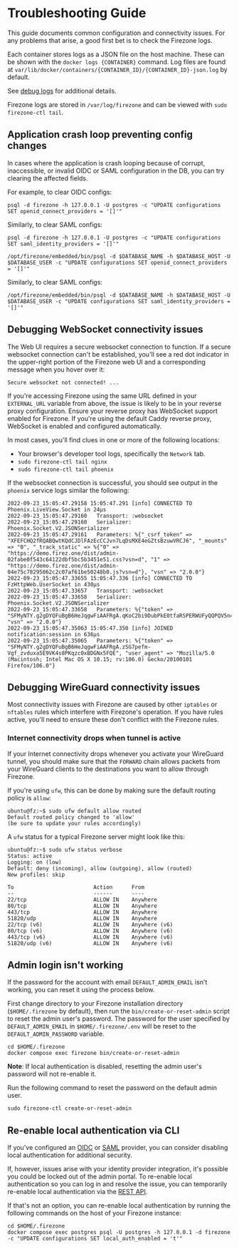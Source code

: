 
# Troubleshooting Guide

This guide documents common configuration and connectivity issues. For any
problems that arise, a good first bet is to check the Firezone logs.

<TabsGroup>
<TabsItem title="Docker" active>

Each container stores logs as a JSON file on the host machine. These can be
shown with the `docker logs {CONTAINER}` command. Log files are found at
`var/lib/docker/containers/{CONTAINER_ID}/{CONTAINER_ID}-json.log` by default.

See [debug logs](/docs/administer/debug-logs) for additional details.

</TabsItem>
<TabsItem title="Omnibus">

Firezone logs are stored in `/var/log/firezone` and can be viewed with
`sudo firezone-ctl tail`.

</TabsItem>
</TabsGroup>

## Application crash loop preventing config changes

In cases where the application is crash looping because of corrupt,
inaccessible, or invalid OIDC or SAML configuration in the DB, you can try
clearing the affected fields.

For example, to clear OIDC configs:

<TabsGroup>
<TabsItem title="Docker" active>

```text
psql -d firezone -h 127.0.0.1 -U postgres -c "UPDATE configurations SET openid_connect_providers = '[]'"
```

Similarly, to clear SAML configs:

```text
psql -d firezone -h 127.0.0.1 -U postgres -c "UPDATE configurations SET saml_identity_providers = '[]'"
```

</TabsItem>
<TabsItem title="Omnibus">

```text
/opt/firezone/embedded/bin/psql -d $DATABASE_NAME -h $DATABASE_HOST -U $DATABASE_USER -c "UPDATE configurations SET openid_connect_providers = '[]'"
```

Similarly, to clear SAML configs:

```text
/opt/firezone/embedded/bin/psql -d $DATABASE_NAME -h $DATABASE_HOST -U $DATABASE_USER -c "UPDATE configurations SET saml_identity_providers = '[]'"
```

</TabsItem>
</TabsGroup>

## Debugging WebSocket connectivity issues

The Web UI requires a secure websocket connection to function. If a secure
websocket connection can't be established, you'll see a red dot indicator in the
upper-right portion of the Firezone web UI and a corresponding message when you
hover over it:

```text
Secure websocket not connected! ...
```

If you're accessing Firezone using the same URL defined in your `EXTERNAL_URL`
variable from above, the issue is likely to be in your reverse proxy
configuration. Ensure your reverse proxy has WebSocket support enabled for
Firezone. If you're using the default Caddy reverse proxy, WebSocket is enabled
and configured automatically.

In most cases, you'll find clues in one or more of the following locations:

<TabsGroup>
<TabsItem title="Omnibus">

- Your browser's developer tool logs, specifically the `Network` tab.
- `sudo firezone-ctl tail nginx`
- `sudo firezone-ctl tail phoenix`

If the websocket connection is successful, you should see output in the
`phoenix` service logs similar the following:

```text
2022-09-23_15:05:47.29158 15:05:47.291 [info] CONNECTED TO Phoenix.LiveView.Socket in 24µs
2022-09-23_15:05:47.29160   Transport: :websocket
2022-09-23_15:05:47.29160   Serializer: Phoenix.Socket.V2.JSONSerializer
2022-09-23_15:05:47.29161   Parameters: %{"_csrf_token" => "XFEFCHQ2fRQABQwtKQdCJDlFAzEcCCJvn7LqDsMXE4eGZtsBzuwVRCJ6", "_mounts" => "0", "_track_static" => %{"0" => "https://demo.firez.one/dist/admin-02fabe0f543c64122dbf5bc5b3451e51.css?vsn=d", "1" => "https://demo.firez.one/dist/admin-04e75c78295062c2c07af61be50248b0.js?vsn=d"}, "vsn" => "2.0.0"}
2022-09-23_15:05:47.33655 15:05:47.336 [info] CONNECTED TO FzHttpWeb.UserSocket in 430µs
2022-09-23_15:05:47.33657   Transport: :websocket
2022-09-23_15:05:47.33658   Serializer: Phoenix.Socket.V2.JSONSerializer
2022-09-23_15:05:47.33658   Parameters: %{"token" => "SFMyNTY.g2gDYQFuBgB6HeJqgwFiAAFRgA.qKoC2bi9DubPkE0tfaRSPERWUFyQQPQV5n4nFKVppxc", "vsn" => "2.0.0"}
2022-09-23_15:05:47.35063 15:05:47.350 [info] JOINED notification:session in 636µs
2022-09-23_15:05:47.35065   Parameters: %{"token" => "SFMyNTY.g2gDYQFuBgB6HeJqgwFiAAFRgA.zSG7pefm-Vgf_zvduxa5E9VK4s8PKqzc0xBDGNx5FQE", "user_agent" => "Mozilla/5.0 (Macintosh; Intel Mac OS X 10.15; rv:106.0) Gecko/20100101 Firefox/106.0"}
```

</TabsItem>
</TabsGroup>

## Debugging WireGuard connectivity issues

Most connectivity issues with Firezone are caused by other `iptables` or
`nftables` rules which interfere with Firezone's operation. If you have rules
active, you'll need to ensure these don't conflict with the Firezone rules.

### Internet connectivity drops when tunnel is active

If your Internet connectivity drops whenever you activate your WireGuard tunnel,
you should make sure that the `FORWARD` chain allows packets from your WireGuard
clients to the destinations you want to allow through Firezone.

If you're using `ufw`, this can be done by making sure the default routing
policy is `allow`:

```text
ubuntu@fz:~$ sudo ufw default allow routed
Default routed policy changed to 'allow'
(be sure to update your rules accordingly)
```

A `ufw` status for a typical Firezone server might look like this:

```text
ubuntu@fz:~$ sudo ufw status verbose
Status: active
Logging: on (low)
Default: deny (incoming), allow (outgoing), allow (routed)
New profiles: skip

To                         Action      From
--                         ------      ----
22/tcp                     ALLOW IN    Anywhere
80/tcp                     ALLOW IN    Anywhere
443/tcp                    ALLOW IN    Anywhere
51820/udp                  ALLOW IN    Anywhere
22/tcp (v6)                ALLOW IN    Anywhere (v6)
80/tcp (v6)                ALLOW IN    Anywhere (v6)
443/tcp (v6)               ALLOW IN    Anywhere (v6)
51820/udp (v6)             ALLOW IN    Anywhere (v6)
```

## Admin login isn't working

If the password for the account with email `DEFAULT_ADMIN_EMAIL` isn't working,
you can reset it using the process below.

<TabsGroup>
<TabsItem title="Docker" active>

First change directory to your Firezone installation directory
(`$HOME/.firezone` by default), then run the `bin/create-or-reset-admin` script
to reset the admin user's password. The password for the user specified by
`DEFAULT_ADMIN_EMAIL` in `$HOME/.firezone/.env` will be reset to the
`DEFAULT_ADMIN_PASSWORD` variable.

```shell
cd $HOME/.firezone
docker compose exec firezone bin/create-or-reset-admin
```

**Note**: If local authentication is disabled, resetting the admin user's
password will not re-enable it.

</TabsItem>
<TabsItem title="Omnibus">

Run the following command to reset the password on the default admin user.

```shell
sudo firezone-ctl create-or-reset-admin
```

</TabsItem>
</TabsGroup>

## Re-enable local authentication via CLI

If you've configured an [OIDC](/docs/authenticate/oidc) or
[SAML](/docs/authenticate/saml) provider, you can consider disabling local
authentication for additional security.

If, however, issues arise with your identity provider integration, it's possible
you could be locked out of the admin portal. To re-enable local authentication
so you can log in and resolve the issue, you can temporarily re-enable local
authentication via the [REST API](/docs/reference/rest-api/configurations).

If that's not an option, you can re-enable local authentication by running the
following commands on the host of your Firezone instance:

```shell
cd $HOME/.firezone
docker compose exec postgres psql -U postgres -h 127.0.0.1 -d firezone -c "UPDATE configurations SET local_auth_enabled = 't'"
```

<SupportOptions />
